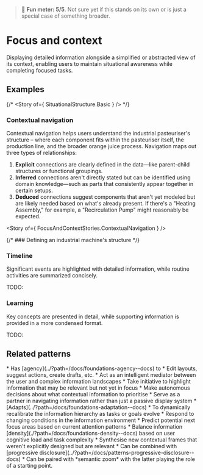 
> 🧪 **Fun meter: 5/5**. Not sure yet if this stands on its own or is just a special case of something broader.

<Meta of={FocusAndContextStories} />

# Focus and context

Displaying detailed information alongside a simplified or abstracted view of its context,
enabling users to maintain situational awareness while completing focused tasks.

## Examples

{/* <Story of={ SituationalStructure.Basic } /> */}

### Contextual navigation

Contextual navigation helps users understand the industrial pasteuriser's structure&nbsp;– where each component fits
within the pasteuriser itself, the production line, and the broader orange juice process.
Navigation maps out three types of relationships:
1. **Explicit** connections are clearly defined in the data—like parent-child structures or functional groupings.
2. **Inferred** connections aren't directly stated but can be identified using domain knowledge—such as parts that consistently appear together in certain setups.
3. **Deduced** connections suggest components that aren't yet modeled but are likely needed based on what's already present. If there's a "Heating Assembly," for example, a "Recirculation Pump" might reasonably be expected.

<Story of={ FocusAndContextStories.ContextualNavigation } />

{/* ### Defining an industrial machine's structure */}

### Timeline

Significant events are highlighted with detailed information, while routine activities are summarized concisely.

TODO:

### Learning

Key concepts are presented in detail, while supporting information is provided in a more condensed format.

TODO:

## Related patterns
<div>
* Has [agency](../?path=/docs/foundations-agency--docs) to
  * Edit layouts, suggest actions, create drafts, etc.
  * Act as an intelligent mediator between the user and complex information landscapes
  * Take initiative to highlight information that may be relevant but not yet in focus
  * Make autonomous decisions about what contextual information to prioritise
  * Serve as a partner in navigating information rather than just a passive display system
* [Adapts](../?path=/docs/foundations-adaptation--docs)
  * To dynamically recalibrate the information hierarchy as tasks or goals evolve
  * Respond to changing conditions in the information environment
  * Predict potential next focus areas based on current attention patterns
  * Balance information [density](./?path=/docs/foundations-density--docs) based on user cognitive load and task complexity
  * Synthesise new contextual frames that weren't explicitly designed but are relevant
* Can be combined with [progressive disclosure](../?path=/docs/patterns-progressive-disclosure--docs)
* Can be paired with *semantic zoom* with the latter playing the role of a starting point.
</div>